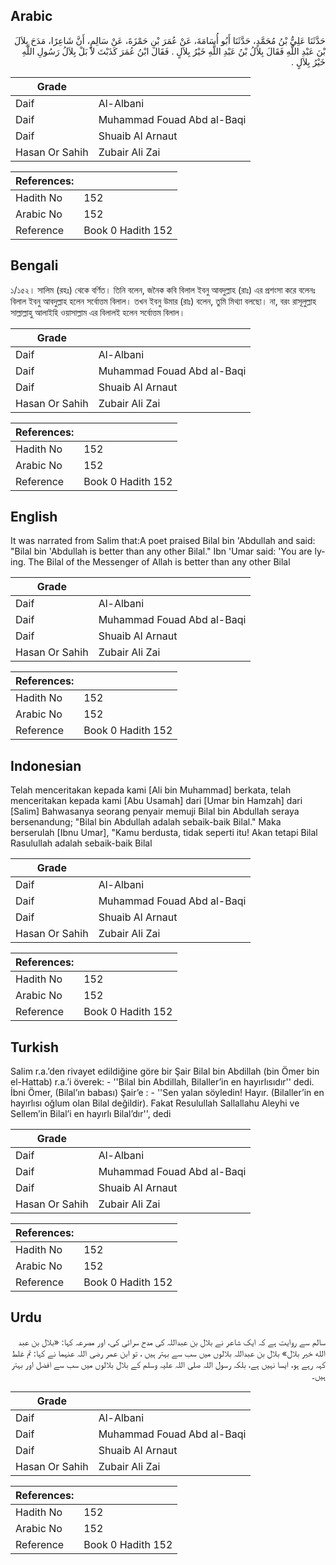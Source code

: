 ## Arabic


<div dir="rtl" lang="ar" style={{fontSize:'larger',backgroundColor:'#f8f9fa',padding:20}}>
حَدَّثَنَا عَلِيُّ بْنُ مُحَمَّدٍ، حَدَّثَنَا أَبُو أُسَامَةَ، عَنْ عُمَرَ بْنِ حَمْزَةَ، عَنْ سَالِمٍ، أَنَّ شَاعِرًا، مَدَحَ بِلاَلَ بْنَ عَبْدِ اللَّهِ فَقَالَ بِلاَلُ بْنُ عَبْدِ اللَّهِ خَيْرُ بِلاَلٍ ‏.‏ فَقَالَ ابْنُ عُمَرَ كَذَبْتَ لاَ بَلْ بِلاَلُ رَسُولِ اللَّهِ خَيْرُ بِلاَلٍ ‏.‏
</div>
<div style={{backgroundColor:'#f8f9fa',padding:20, marginBottom: 10}}><table> <thead> <tr> <th>Grade</th> <th></th> </tr> </thead> <tbody> <tr><td>Daif</td><td>Al-Albani</td></tr><tr><td>Daif</td><td>Muhammad Fouad Abd al-Baqi</td></tr><tr><td>Daif</td><td>Shuaib Al Arnaut</td></tr><tr><td>Hasan Or Sahih</td><td>Zubair Ali Zai</td></tr></tbody></table><table> <thead> <tr> <th>References:</th> <th></th> </tr> </thead> <tbody><tr><td>Hadith No</td><td>152</td></tr><tr><td>Arabic No</td><td>152</td></tr><tr><td>Reference</td><td>Book 0 Hadith 152</td></tr></tbody></table></div>

## Bengali


<div dir="ltr" lang="bn" style={{fontSize:'larger',backgroundColor:'#f8f9fa',padding:20}}>
১/১৫২। সালিম (রহঃ) থেকে বর্ণিত। তিনি বলেন, জনৈক কবি বিলাল ইবনু আবদুল্লাহ (রাঃ) এর প্রশংসা করে বলেনঃ বিলাল ইবনু আবদুল্লাহ হলেন সর্বোত্তম বিলাল। তখন ইবনু উমার (রাঃ) বলেন, তুমি মিথ্যা বলছো। না, বরং রাসূলুল্লাহ সাল্লাল্লাহু আলাইহি ওয়াসাল্লাম এর বিলালই হলেন সর্বোত্তম বিলাল।
</div>
<div style={{backgroundColor:'#f8f9fa',padding:20, marginBottom: 10}}><table> <thead> <tr> <th>Grade</th> <th></th> </tr> </thead> <tbody> <tr><td>Daif</td><td>Al-Albani</td></tr><tr><td>Daif</td><td>Muhammad Fouad Abd al-Baqi</td></tr><tr><td>Daif</td><td>Shuaib Al Arnaut</td></tr><tr><td>Hasan Or Sahih</td><td>Zubair Ali Zai</td></tr></tbody></table><table> <thead> <tr> <th>References:</th> <th></th> </tr> </thead> <tbody><tr><td>Hadith No</td><td>152</td></tr><tr><td>Arabic No</td><td>152</td></tr><tr><td>Reference</td><td>Book 0 Hadith 152</td></tr></tbody></table></div>

## English


<div dir="ltr" lang="en" style={{fontSize:'larger',backgroundColor:'#f8f9fa',padding:20}}>
It was narrated from Salim that:A poet praised Bilal bin 'Abdullah and said: "Bilal bin 'Abdullah is better than any other Bilal." Ibn 'Umar said: 'You are lying. The Bilal of the Messenger of Allah is better than any other Bilal
</div>
<div style={{backgroundColor:'#f8f9fa',padding:20, marginBottom: 10}}><table> <thead> <tr> <th>Grade</th> <th></th> </tr> </thead> <tbody> <tr><td>Daif</td><td>Al-Albani</td></tr><tr><td>Daif</td><td>Muhammad Fouad Abd al-Baqi</td></tr><tr><td>Daif</td><td>Shuaib Al Arnaut</td></tr><tr><td>Hasan Or Sahih</td><td>Zubair Ali Zai</td></tr></tbody></table><table> <thead> <tr> <th>References:</th> <th></th> </tr> </thead> <tbody><tr><td>Hadith No</td><td>152</td></tr><tr><td>Arabic No</td><td>152</td></tr><tr><td>Reference</td><td>Book 0 Hadith 152</td></tr></tbody></table></div>

## Indonesian


<div dir="ltr" lang="id" style={{fontSize:'larger',backgroundColor:'#f8f9fa',padding:20}}>
Telah menceritakan kepada kami [Ali bin Muhammad] berkata, telah menceritakan kepada kami [Abu Usamah] dari [Umar bin Hamzah] dari [Salim] Bahwasanya seorang penyair memuji Bilal bin Abdullah seraya bersenandung; "Bilal bin Abdullah adalah sebaik-baik Bilal." Maka berserulah [Ibnu Umar], "Kamu berdusta, tidak seperti itu! Akan tetapi Bilal Rasulullah adalah sebaik-baik Bilal
</div>
<div style={{backgroundColor:'#f8f9fa',padding:20, marginBottom: 10}}><table> <thead> <tr> <th>Grade</th> <th></th> </tr> </thead> <tbody> <tr><td>Daif</td><td>Al-Albani</td></tr><tr><td>Daif</td><td>Muhammad Fouad Abd al-Baqi</td></tr><tr><td>Daif</td><td>Shuaib Al Arnaut</td></tr><tr><td>Hasan Or Sahih</td><td>Zubair Ali Zai</td></tr></tbody></table><table> <thead> <tr> <th>References:</th> <th></th> </tr> </thead> <tbody><tr><td>Hadith No</td><td>152</td></tr><tr><td>Arabic No</td><td>152</td></tr><tr><td>Reference</td><td>Book 0 Hadith 152</td></tr></tbody></table></div>

## Turkish


<div dir="ltr" lang="tr" style={{fontSize:'larger',backgroundColor:'#f8f9fa',padding:20}}>
Salim r.a.’den rivayet edildiğine göre bir Şair Bilal bin Abdillah (bin Ömer bin el-Hattab) r.a.’i överek: - ''Bilal bin Abdillah, Bilaller’in en hayırlısıdır'' dedi. İbni Ömer, (Bilal’ın babası) Şair’e : - ''Sen yalan söyledin! Hayır. (Bilaller’in en hayırlısı oğlum olan Bilal değildir). Fakat Resulullah Sallallahu Aleyhi ve Sellem’in Bilal’i en hayırlı Bilal’dır'', dedi
</div>
<div style={{backgroundColor:'#f8f9fa',padding:20, marginBottom: 10}}><table> <thead> <tr> <th>Grade</th> <th></th> </tr> </thead> <tbody> <tr><td>Daif</td><td>Al-Albani</td></tr><tr><td>Daif</td><td>Muhammad Fouad Abd al-Baqi</td></tr><tr><td>Daif</td><td>Shuaib Al Arnaut</td></tr><tr><td>Hasan Or Sahih</td><td>Zubair Ali Zai</td></tr></tbody></table><table> <thead> <tr> <th>References:</th> <th></th> </tr> </thead> <tbody><tr><td>Hadith No</td><td>152</td></tr><tr><td>Arabic No</td><td>152</td></tr><tr><td>Reference</td><td>Book 0 Hadith 152</td></tr></tbody></table></div>

## Urdu


<div dir="rtl" lang="ur" style={{fontSize:'larger',backgroundColor:'#f8f9fa',padding:20}}>
سالم سے روایت ہے کہ ایک شاعر نے بلال بن عبداللہ کی مدح سرائی کی، اور مصرعہ کہا: «بلال بن عبد الله خير بلال» بلال بن عبداللہ بلالوں میں سب سے بہتر ہیں ، تو ابن عمر رضی اللہ عنہما نے کہا: تم غلط کہہ رہے ہو، ایسا نہیں ہے، بلکہ رسول اللہ صلی اللہ علیہ وسلم کے بلال بلالوں میں سب سے افضل اور بہتر ہیں۔
</div>
<div style={{backgroundColor:'#f8f9fa',padding:20, marginBottom: 10}}><table> <thead> <tr> <th>Grade</th> <th></th> </tr> </thead> <tbody> <tr><td>Daif</td><td>Al-Albani</td></tr><tr><td>Daif</td><td>Muhammad Fouad Abd al-Baqi</td></tr><tr><td>Daif</td><td>Shuaib Al Arnaut</td></tr><tr><td>Hasan Or Sahih</td><td>Zubair Ali Zai</td></tr></tbody></table><table> <thead> <tr> <th>References:</th> <th></th> </tr> </thead> <tbody><tr><td>Hadith No</td><td>152</td></tr><tr><td>Arabic No</td><td>152</td></tr><tr><td>Reference</td><td>Book 0 Hadith 152</td></tr></tbody></table></div>